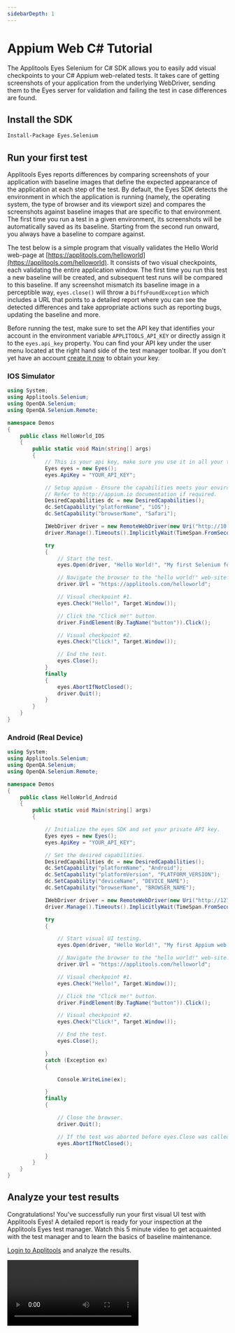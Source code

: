 ```yaml
---
sidebarDepth: 1
---
```


<div class="tutorialContent">

# Appium Web C# Tutorial
The Applitools Eyes Selenium for C# SDK allows you to easily add visual checkpoints to your C# Appium web-related tests. It takes care of getting screenshots of your application from the underlying WebDriver, sending them to the Eyes server for validation and failing the test in case differences are found.


## Install the SDK

```bash
Install-Package Eyes.Selenium
```


## Run your first test
Applitools Eyes reports differences by comparing screenshots of your application with baseline images that define the expected appearance of the application at each step of the test. By default, the Eyes SDK detects the environment in which the application is running (namely, the operating system, the type of browser and its viewport size) and compares the screenshots against baseline images that are specific to that environment. The first time you run a test in a given environment, its screenshots will be automatically saved as its baseline. Starting from the second run onward, you always have a baseline to compare against.

The test below is a simple program that visually validates the Hello World web-page at [https://applitools.com/helloworld](https://applitools.com/helloworld). It consists of two visual checkpoints, each validating the entire application window. The first time you run this test a new baseline will be created, and subsequent test runs will be compared to this baseline. If any screenshot mismatch its baseline image in a perceptible way, `eyes.close()` will throw a `DiffsFoundException` which includes a URL that points to a detailed report where you can see the detected differences and take appropriate actions such as reporting bugs, updating the baseline and more.

Before running the test, make sure to set the API key that identifies your account in the environment variable `APPLITOOLS_API_KEY` or directly assign it to the `eyes.api_key` property. You can find your API key under the user menu located at the right hand side of the test manager toolbar. If you don't yet have an account [create it now](https://applitools.com/sign-up) to obtain your key.

### IOS Simulator
```csharp
using System;
using Applitools.Selenium;
using OpenQA.Selenium;
using OpenQA.Selenium.Remote;

namespace Demos
{
    public class HelloWorld_IOS
    {
        public static void Main(string[] args)
        {
            // This is your api key, make sure you use it in all your tests.
            Eyes eyes = new Eyes();
            eyes.ApiKey = "YOUR_API_KEY";

            // Setup appium - Ensure the capabilities meets your environment.
            // Refer to http://appium.io documentation if required.
            DesiredCapabilities dc = new DesiredCapabilities();
            dc.SetCapability("platformName", "iOS");
            dc.SetCapability("browserName", "Safari");

            IWebDriver driver = new RemoteWebDriver(new Uri("http://10.0.2.2:4723/wd/hub"), dc);
            driver.Manage().Timeouts().ImplicitlyWait(TimeSpan.FromSeconds(60));

            try
            {
                // Start the test.
                eyes.Open(driver, "Hello World!", "My first Selenium for C# test!");

                // Navigate the browser to the "hello world!" web-site.
                driver.Url = "https://applitools.com/helloworld";

                // Visual checkpoint #1.
                eyes.Check("Hello!", Target.Window());

                // Click the "Click me!" button.
                driver.FindElement(By.TagName("button")).Click();

                // Visual checkpoint #2.
                eyes.Check("Click!", Target.Window());

                // End the test.
                eyes.Close();
            }
            finally
            {
                eyes.AbortIfNotClosed();
                driver.Quit();
            }
        }
    }
}
```

### Android (Real Device)

```csharp
using System;
using Applitools.Selenium;
using OpenQA.Selenium;
using OpenQA.Selenium.Remote;

namespace Demos
{
    public class HelloWorld_Android
    {
        public static void Main(string[] args)
        {

            // Initialize the eyes SDK and set your private API key.
            Eyes eyes = new Eyes();
            eyes.ApiKey = "YOUR_API_KEY";

            // Set the desired capabilities.
            DesiredCapabilities dc = new DesiredCapabilities();
            dc.SetCapability("platformName", "Android");
            dc.SetCapability("platformVersion", "PLATFORM_VERSION");
            dc.SetCapability("deviceName", "DEVICE_NAME");
            dc.SetCapability("browserName", "BROWSER_NAME");

            IWebDriver driver = new RemoteWebDriver(new Uri("http://127.0.0.1:4723/wd/hub"), dc);
            driver.Manage().Timeouts().ImplicitlyWait(TimeSpan.FromSeconds(60));

            try
            {

                // Start visual UI testing.
                eyes.Open(driver, "Hello World!", "My first Appium web C# test!");

                // Navigate the browser to the "hello world!" web-site.
                driver.Url = "https://applitools.com/helloworld";

                // Visual checkpoint #1.
                eyes.Check("Hello!", Target.Window());

                // Click the "Click me!" button.
                driver.FindElement(By.TagName("button")).Click();

                // Visual checkpoint #2.
                eyes.Check("Click!", Target.Window());

                // End the test.
                eyes.Close();

            }
            catch (Exception ex)
            {

                Console.WriteLine(ex);

            }
            finally
            {

                // Close the browser.
                driver.Quit();

                // If the test was aborted before eyes.Close was called, ends the test as aborted.
                eyes.AbortIfNotClosed();

            }
        }
    }
}
```

## Analyze your test results
Congratulations! You've successfully run your first visual UI test with Applitools Eyes! A detailed report is ready for your inspection at the Applitools Eyes test manager. Watch this 5 minute video to get acquainted with the test manager and to learn the basics of baseline maintenance.

[Login to Applitools](https://applitools.com/users/login) and analyze the results.

<Video embedUrl="https://www.youtube.com/embed/W0GdsOdg7Xw?rel=0" />



## Learn more
Applitools Eyes is a powerful platform for automated visual UI testing that supports full page screenshots, page layout matching, cross-device and browser testing, test batching, baseline branching and merging, automated baseline maintenance, collaboration features, and much more. Applitools has over [40 SDKs](https://applitools.com/tutorial) supporting a broad range of testing environments.

#### Reference documentation

To learn more, check out the Applitools Eyes [documentation](https://applitools.com/docs) and tutorials for other testing environments.

#### Request a demo
If you want to see a demo of all our other features, you do [request a demo](https://applitools.com/request-demo?utm_source=tutorials)

#### Knowledge base and Support
You can search our [Knowldege base](https://help.applitools.com/hc/en-us/) for more information.  You can also file a contact our support team and [file a Ticket](https://help.applitools.com/hc/en-us/requests/new).<br/><br/><br/><span style="margin-right:15px;">[Terms & Conditions](https://applitools.com/terms-of-use)</span> <span style="margin-right:15px;font-weight:9">[Privacy Policy](https://applitools.com/privacy-policy)</span> <span style="margin-right:15px;font-weight:9">[GDPR](https://applitools.com/gdpr) </span>© 2021 Applitools. All rights reserved.

</div>